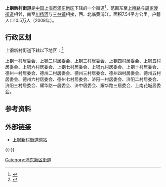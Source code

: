 {{中国乡级行政区
|景观照片文件名 = Expo 2010 Theme Pavilions 4.JPG
|景观照片描述 = 2010上海世博会主题馆
|汉语拼音 = 
|其他语言 = 
|其他语言名称 = 
|旧称 = 
|地名出处 = 
|位置图文件名 = 
|位置图描述 = 
|自定义图片 = 
|建置时间 = 1986年8月
|政府驻地 = 西营路18号
|毗邻 = [[周家渡街道|周家渡街道]]、[[三林镇|三林镇]]
|总面积 = 7.54平方公里
|总人口 = 
|总人口年份 = 
|户籍人口 = 10.05万人
|户籍人口年份 = 2008年
|常住人口 = 
|常住人口年份 = 
|人口密度 = 
|GDP = 
|GDP年份 = 
|邮政编码 = 200126
|电话区号 = 21
|官方网站 = 
|网站名称 = 
|31/01/15/009/000}}
'''上钢新村街道'''是[[中国|中国]][[上海市|上海市]][[浦东新区|浦东新区]]下辖的一个街道<ref>{{PRC admin/ref sgc|{{PRC admin/parent|31/01/15/009/000}}}}</ref>，范围东至[[上南路|上南路]]与[[周家渡街道|周家渡街道]]相邻，南至[[川杨河|川杨河]]与[[三林镇|三林镇]]相接，西、北临黄浦江。面积7.54平方公里。户籍人口10.5万人（2008年）。

== 行政区划 ==
上钢新村街道下辖以下地区：<ref>{{PRC admin/ref sgc|31/01/15/009/000}}</ref>

上钢一村居委会、上钢二村居委会、上钢三村居委会、上钢四村居委会、上钢五村居委会、上钢六村居委会、上钢七村居委会、上钢九村居委会、上钢十村居委会、德州一村居委会、德州二村居委会、德州三村居委会、德州四村居委会、德州五村居委会、德州六村居委会、德州七村居委会、济阳一村居委会、济阳二村居委会、济阳三村居委会、耀华路一居委会、济中居委会、耀华路三居委会、上南花城居委会。

== 参考资料 ==
{{reflist}}

== 外部链接 ==
* [http://sg.pudong.gov.cn/portal/index/index.htm 上钢新村街道网站]{{Wayback|url=http://sg.pudong.gov.cn/portal/index/index.htm |date=20171201040042 }}

{{-}}
{{浦东新区行政区划}}
{{上海行政区划小作品}}

[[Category:浦东新区街道|Category:浦东新区街道]]